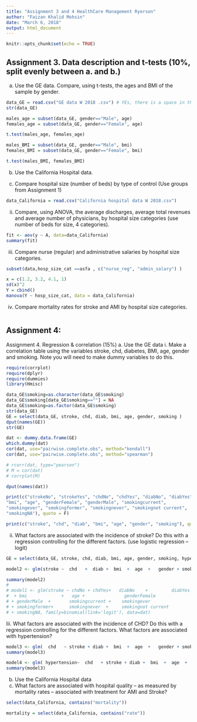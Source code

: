 ---
title: "Assignment 3 and 4 HealthCare Management Ryerson"
author: "Faizan Khalid Mohsin"
date: "March 6, 2018"
output: html_document
---

```{r setup, include=FALSE}
knitr::opts_chunk$set(echo = TRUE)
```

## Assignment 3. Data description and t-tests (10%, split evenly between a. and b.)
a. Use the GE data.
Compare, using t-tests, the ages and BMI of the sample by gender.

```{r}

data_GE = read.csv("GE data W 2018 .csv") # YEs, there is a space in the name. 
str(data_GE)

males_age = subset(data_GE, gender=="Male", age)
females_age = subset(data_GE, gender=="Female", age)

t.test(males_age, females_age)

males_BMI = subset(data_GE, gender=="Male", bmi)
females_BMI = subset(data_GE, gender=="Female", bmi)

t.test(males_BMI, females_BMI)

```

b. Use the California Hospital data.


i. Compare hospital size (number of beds) by type of control (Use groups from Assignment 1)

```{r}
data_California = read.csv("California hospital data W 2018.csv")


```


ii. Compare, using ANOVA, the average discharges, average total revenues and average number of physicians, by hospital size categories (use number of beds for size, 4 categories).

```{r}
fit <- aov(y ~ A, data=data_California)
summary(fit)
```

iii. Compare nurse (regular) and administrative salaries by hospital size categories.

```{r}

subset(data,hosp_size_cat ==asfa , c("nurse_reg", "admin_salary") )

x = c(1.2, 3.2, 4.1, 1)
sd(x)^2
Y = cbind()
manova(Y ~ hosp_size_cat, data = data_California)

```


iv. Compare mortality rates for stroke and AMI by hospital size categories.


```{r }



```

## Assignment 4:


Assignment 4. Regression & correlation (15%)
a. Use the GE data
i.  Make a correlation table using the variables stroke, chd, diabetes, BMI, age, gender and smoking. Note you will need to make dummy variables to do this. 

```{r}

require(corrplot)
require(dplyr)
require(dummies)
library(Hmisc)

data_GE$smoking=as.character(data_GE$smoking)
data_GE$smoking[data_GE$smoking==""] = NA
data_GE$smoking=as.factor(data_GE$smoking)
str(data_GE)
GE = select(data_GE, stroke, chd, diab, bmi, age, gender, smoking )
dput(names(GE))
str(GE)

dat <- dummy.data.frame(GE)
which.dummy(dat)
cor(dat, use="pairwise.complete.obs", method="kendall")
cor(dat, use="pairwise.complete.obs", method="spearman")

# rcorr(dat, type="pearson")
# M = cor(dat)
# corrplot(M)

dput(names(dat))

print(c("strokeNo", "strokeYes", "chdNo", "chdYes", "diabNo", "diabYes", 
"bmi", "age", "genderFemale", "genderMale", "smokingcurrent", 
"smokingever", "smokingformer", "smokingnever", "smokingnot current", 
"smokingNA"), quote = F)

print(c("stroke", "chd", "diab", "bmi", "age", "gender", "smoking"), quote = F)
```

ii.  What factors are associated with the incidence of stroke? Do this with a regression controlling for the different factors.  (use logistic regression – logit)



```{r}

GE = select(data_GE, stroke, chd, diab, bmi, age, gender, smoking, hypertension )

model2 <- glm(stroke ~  chd   +  diab +  bmi  +  age  +   gender + smoking,family=binomial(link='logit'), data=GE)

summary(model2)
# 
# model1 <- glm(stroke ~ chdNo + chdYes+   diabNo    +         diabYes           
#  + bmi             +   age +               genderFemale      
# + genderMale  +       smokingcurrent +    smokingever      
# + smokingformer+      smokingnever  +     smokingnot current
# + smokingNA, family=binomial(link='logit'), data=dat)

```


Iii.  What factors are associated with the incidence of CHD? Do this with a regression controlling for the different factors. What factors are associated with hypertension?
```{r}
model3 <- glm(  chd   ~ stroke + diab +  bmi  +  age  +   gender + smoking,family=binomial(link='logit'), data=GE)
summary(model3)

model4 <- glm( hypertension~  chd   + stroke + diab +  bmi  +  age  +   gender + smoking,family=binomial(link='logit'), data=GE)
summary(model3)

```


b. Use the California Hospital data
i.  What factors are associated with hospital quality – as measured by mortality rates – associated with treatment for AMI and Stroke?

```{r}
select(data_California, contains("mortality"))

mortality = select(data_California, contains("rate"))

```





